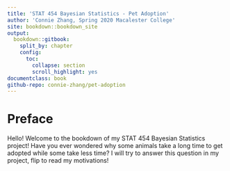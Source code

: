 ```yaml
---
title: 'STAT 454 Bayesian Statistics - Pet Adoption'
author: 'Connie Zhang, Spring 2020 Macalester College'
site: bookdown::bookdown_site
output: 
  bookdown::gitbook:
    split_by: chapter
    config:
      toc:
        collapse: section
        scroll_highlight: yes
documentclass: book  
github-repo: connie-zhang/pet-adoption
---
```


# Preface

Hello! Welcome to the bookdown of my STAT 454 Bayesian Statistics project! Have you ever wondered why some animals take a long time to get adopted while some take less time? I will try to answer this question in my project, flip to read my motivations!


